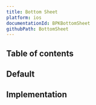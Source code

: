 ```yaml
---
title: Bottom Sheet
platform: ios
documentationId: BPKBottomSheet
githubPath: BottomSheet
---
```





## Table of contents

## Default

<IOSComponentScreenshots
  lightMode={screenshotAll}
  darkMode={screenshotAllDm}
  altText="iOS bottom sheet" />

## Implementation

<Readme file={readme} />
